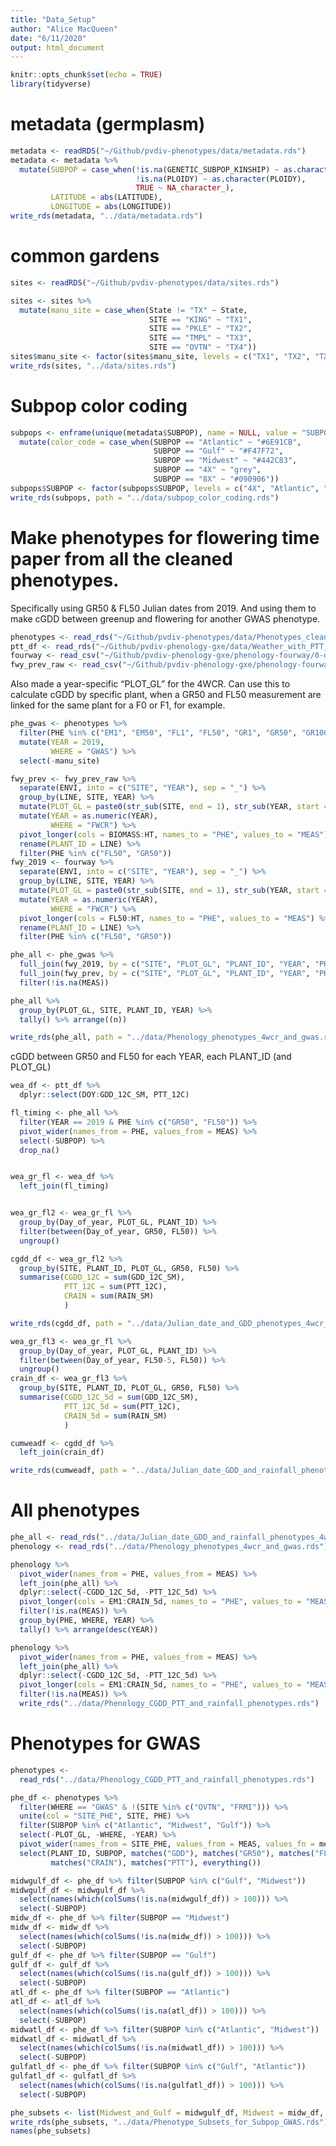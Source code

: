 ```yaml
---
title: "Data_Setup"
author: "Alice MacQueen"
date: "6/11/2020"
output: html_document
---
```


```r
knitr::opts_chunk$set(echo = TRUE)
library(tidyverse)
```

# metadata (germplasm)
```r
metadata <- readRDS("~/Github/pvdiv-phenotypes/data/metadata.rds")
metadata <- metadata %>%
  mutate(SUBPOP = case_when(!is.na(GENETIC_SUBPOP_KINSHIP) ~ as.character(GENETIC_SUBPOP_KINSHIP),
                            !is.na(PLOIDY) ~ as.character(PLOIDY),
                            TRUE ~ NA_character_),
         LATITUDE = abs(LATITUDE),
         LONGITUDE = abs(LONGITUDE))
write_rds(metadata, "../data/metadata.rds")
```

# common gardens
```r
sites <- readRDS("~/Github/pvdiv-phenotypes/data/sites.rds")

sites <- sites %>%
  mutate(manu_site = case_when(State != "TX" ~ State,
                               SITE == "KING" ~ "TX1",
                               SITE == "PKLE" ~ "TX2",
                               SITE == "TMPL" ~ "TX3",
                               SITE == "OVTN" ~ "TX4"))
sites$manu_site <- factor(sites$manu_site, levels = c("TX1", "TX2", "TX3", "TX4", "OK", "MO", "NE", "IL", "MI", "SD"))
write_rds(sites, "../data/sites.rds")
```

# Subpop color coding
```r
subpops <- enframe(unique(metadata$SUBPOP), name = NULL, value = "SUBPOP") %>%
  mutate(color_code = case_when(SUBPOP == "Atlantic" ~ "#6E91CB",
                                SUBPOP == "Gulf" ~ "#F47F72",    
                                SUBPOP == "Midwest" ~ "#442C83",
                                SUBPOP == "4X" ~ "grey", 
                                SUBPOP == "8X" ~ "#090906"))
subpops$SUBPOP <- factor(subpops$SUBPOP, levels = c("4X", "Atlantic", "Gulf", "Midwest", "8X"))
write_rds(subpops, path = "../data/subpop_color_coding.rds")
```


# Make phenotypes for flowering time paper from all the cleaned phenotypes.

Specifically using GR50 & FL50 Julian dates from 2019. And using them to make cGDD between greenup and flowering for another GWAS phenotype.
```r
phenotypes <- read_rds("~/Github/pvdiv-phenotypes/data/Phenotypes_cleaned.rds")
ptt_df <- read_rds("~/Github/pvdiv-phenology-gxe/data/Weather_with_PTT_2019.rds")
fourway <- read_csv("~/Github/pvdiv-phenology-gxe/phenology-fourway/0-data/Phenology_2019_Multiple_Environment.csv")
fwy_prev_raw <- read_csv("~/Github/pvdiv-phenology-gxe/phenology-fourway/0-data/Phenology_2016_2018.csv")
```

Also made a year-specific "PLOT_GL" for the 4WCR. Can use this to calculate cGDD by specific plant, when a GR50 and FL50 measurement are linked for the same plant for a F0 or F1, for example.
```r
phe_gwas <- phenotypes %>%
  filter(PHE %in% c("EM1", "EM50", "FL1", "FL50", "GR1", "GR50", "GR100")) %>%
  mutate(YEAR = 2019,
         WHERE = "GWAS") %>%
  select(-manu_site)

fwy_prev <- fwy_prev_raw %>%
  separate(ENVI, into = c("SITE", "YEAR"), sep = "_") %>%
  group_by(LINE, SITE, YEAR) %>%
  mutate(PLOT_GL = paste0(str_sub(SITE, end = 1), str_sub(YEAR, start =3, end = 4), "_", row_number())) %>%
  mutate(YEAR = as.numeric(YEAR),
         WHERE = "FWCR") %>%
  pivot_longer(cols = BIOMASS:HT, names_to = "PHE", values_to = "MEAS") %>%
  rename(PLANT_ID = LINE) %>%
  filter(PHE %in% c("FL50", "GR50"))
fwy_2019 <- fourway %>%
  separate(ENVI, into = c("SITE", "YEAR"), sep = "_") %>%
  group_by(LINE, SITE, YEAR) %>%
  mutate(PLOT_GL = paste0(str_sub(SITE, end = 1), str_sub(YEAR, start =3, end = 4), "_", row_number())) %>%
  mutate(YEAR = as.numeric(YEAR),
         WHERE = "FWCR") %>%
  pivot_longer(cols = FL50:HT, names_to = "PHE", values_to = "MEAS") %>%
  rename(PLANT_ID = LINE) %>%
  filter(PHE %in% c("FL50", "GR50"))

phe_all <- phe_gwas %>%
  full_join(fwy_2019, by = c("SITE", "PLOT_GL", "PLANT_ID", "YEAR", "PHE", "MEAS", "WHERE")) %>%
  full_join(fwy_prev, by = c("SITE", "PLOT_GL", "PLANT_ID", "YEAR", "PHE", "MEAS", "WHERE")) %>%
  filter(!is.na(MEAS))

phe_all %>%
  group_by(PLOT_GL, SITE, PLANT_ID, YEAR) %>%
  tally() %>% arrange((n))

write_rds(phe_all, path = "../data/Phenology_phenotypes_4wcr_and_gwas.rds")
```

cGDD between GR50 and FL50 for each YEAR, each PLANT_ID (and PLOT_GL)
```r
wea_df <- ptt_df %>%
  dplyr::select(DOY:GDD_12C_SM, PTT_12C)

fl_timing <- phe_all %>% 
  filter(YEAR == 2019 & PHE %in% c("GR50", "FL50")) %>%
  pivot_wider(names_from = PHE, values_from = MEAS) %>%
  select(-SUBPOP) %>%
  drop_na()


wea_gr_fl <- wea_df %>%
  left_join(fl_timing)


wea_gr_fl2 <- wea_gr_fl %>%
  group_by(Day_of_year, PLOT_GL, PLANT_ID) %>%
  filter(between(Day_of_year, GR50, FL50)) %>% 
  ungroup() 

cgdd_df <- wea_gr_fl2 %>%
  group_by(SITE, PLANT_ID, PLOT_GL, GR50, FL50) %>%
  summarise(CGDD_12C = sum(GDD_12C_SM),
            PTT_12C = sum(PTT_12C),
            CRAIN = sum(RAIN_SM)
            )

write_rds(cgdd_df, path = "../data/Julian_date_and_GDD_phenotypes_4wcr_and_gwas.rds")

wea_gr_fl3 <- wea_gr_fl %>%
  group_by(Day_of_year, PLOT_GL, PLANT_ID) %>%
  filter(between(Day_of_year, FL50-5, FL50)) %>% 
  ungroup() 
crain_df <- wea_gr_fl3 %>%
  group_by(SITE, PLANT_ID, PLOT_GL, GR50, FL50) %>%
  summarise(CGDD_12C_5d = sum(GDD_12C_SM),
            PTT_12C_5d = sum(PTT_12C),
            CRAIN_5d = sum(RAIN_SM)
            )

cumweadf <- cgdd_df %>%
  left_join(crain_df)

write_rds(cumweadf, path = "../data/Julian_date_GDD_and_rainfall_phenotypes_4wcr_and_gwas.rds")

```
# All phenotypes
```r
phe_all <- read_rds("../data/Julian_date_GDD_and_rainfall_phenotypes_4wcr_and_gwas.rds")
phenology <- read_rds("../data/Phenology_phenotypes_4wcr_and_gwas.rds")
```

```r
phenology %>%
  pivot_wider(names_from = PHE, values_from = MEAS) %>%
  left_join(phe_all) %>%
  dplyr::select(-CGDD_12C_5d, -PTT_12C_5d) %>%
  pivot_longer(cols = EM1:CRAIN_5d, names_to = "PHE", values_to = "MEAS") %>%
  filter(!is.na(MEAS)) %>%
  group_by(PHE, WHERE, YEAR) %>%
  tally() %>% arrange(desc(YEAR))

phenology %>%
  pivot_wider(names_from = PHE, values_from = MEAS) %>%
  left_join(phe_all) %>%
  dplyr::select(-CGDD_12C_5d, -PTT_12C_5d) %>%
  pivot_longer(cols = EM1:CRAIN_5d, names_to = "PHE", values_to = "MEAS") %>%
  filter(!is.na(MEAS)) %>%
  write_rds("../data/Phenology_CGDD_PTT_and_rainfall_phenotypes.rds")
```

# Phenotypes for GWAS
```r
phenotypes <- 
  read_rds("../data/Phenology_CGDD_PTT_and_rainfall_phenotypes.rds")

phe_df <- phenotypes %>%
  filter(WHERE == "GWAS" & !(SITE %in% c("OVTN", "FRMI"))) %>%
  unite(col = "SITE_PHE", SITE, PHE) %>%
  filter(SUBPOP %in% c("Atlantic", "Midwest", "Gulf")) %>%
  select(-PLOT_GL, -WHERE, -YEAR) %>%
  pivot_wider(names_from = SITE_PHE, values_from = MEAS, values_fn = mean) %>%
  select(PLANT_ID, SUBPOP, matches("GDD"), matches("GR50"), matches("FL50"),
         matches("CRAIN"), matches("PTT"), everything())

midwgulf_df <- phe_df %>% filter(SUBPOP %in% c("Gulf", "Midwest")) 
midwgulf_df <- midwgulf_df %>%
  select(names(which(colSums(!is.na(midwgulf_df)) > 100))) %>%
  select(-SUBPOP)
midw_df <- phe_df %>% filter(SUBPOP == "Midwest") 
midw_df <- midw_df %>%
  select(names(which(colSums(!is.na(midw_df)) > 100))) %>%
  select(-SUBPOP)
gulf_df <- phe_df %>% filter(SUBPOP == "Gulf") 
gulf_df <- gulf_df %>%
  select(names(which(colSums(!is.na(gulf_df)) > 100))) %>%
  select(-SUBPOP)
atl_df <- phe_df %>% filter(SUBPOP == "Atlantic") 
atl_df <- atl_df %>%
  select(names(which(colSums(!is.na(atl_df)) > 100))) %>%
  select(-SUBPOP)
midwatl_df <- phe_df %>% filter(SUBPOP %in% c("Atlantic", "Midwest")) 
midwatl_df <- midwatl_df %>%
  select(names(which(colSums(!is.na(midwatl_df)) > 100))) %>%
  select(-SUBPOP)
gulfatl_df <- phe_df %>% filter(SUBPOP %in% c("Gulf", "Atlantic")) 
gulfatl_df <- gulfatl_df %>%
  select(names(which(colSums(!is.na(gulfatl_df)) > 100))) %>%
  select(-SUBPOP)

phe_subsets <- list(Midwest_and_Gulf = midwgulf_df, Midwest = midw_df, Gulf = gulf_df, Atlantic = atl_df, Midwest_and_Atlantic = midwatl_df, Gulf_and_Atlantic = gulfatl_df)
write_rds(phe_subsets, "../data/Phenotype_Subsets_for_Subpop_GWAS.rds")
names(phe_subsets)
```

